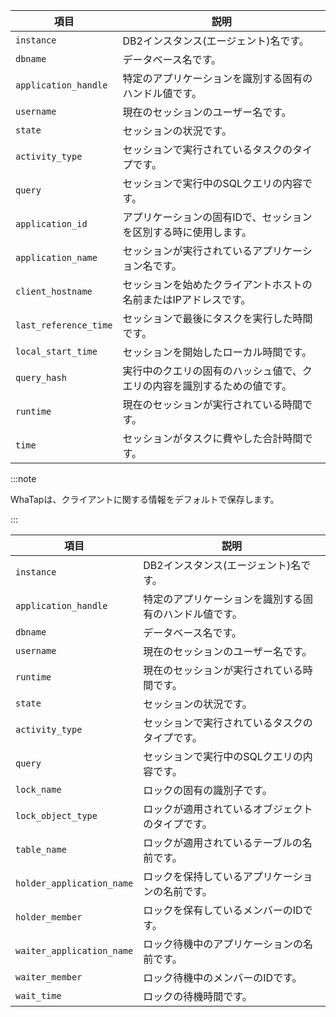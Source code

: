 
<Title hashid='column-info' level={props.level}>カラム情報ガイド</Title>

<Tabs groupId="db-columns">

<TabItem value="activesession" label="Active session">

| 項目                    | 説明                                   |
| --------------------- | ------------------------------------ |
| `instance`            | DB2インスタンス(エージェント)名です。                |
| `dbname`              | データベース名です。                           |
| `application_handle`  | 特定のアプリケーションを識別する固有のハンドル値です。          |
| `username`            | 現在のセッションのユーザー名です。                    |
| `state`               | セッションの状況です。                          |
| `activity_type`       | セッションで実行されているタスクのタイプです。              |
| `query`               | セッションで実行中のSQLクエリの内容です。               |
| `application_id`      | アプリケーションの固有IDで、セッションを区別する時に使用します。    |
| `application_name`    | セッションが実行されているアプリケーション名です。            |
| `client_hostname`     | セッションを始めたクライアントホストの名前またはIPアドレスです。    |
| `last_reference_time` | セッションで最後にタスクを実行した時間です。               |
| `local_start_time`    | セッションを開始したローカル時間です。                  |
| `query_hash`          | 実行中のクエリの固有のハッシュ値で、クエリの内容を識別するための値です。 |
| `runtime`             | 現在のセッションが実行されている時間です。                |
| `time`                | セッションがタスクに費やした合計時間です。                |

:::note

WhaTapは、クライアントに関する情報をデフォルトで保存します。

:::

</TabItem>

<TabItem value="locktree" label="Lock tree">

| 項目                        | 説明                          |
| ------------------------- | --------------------------- |
| `instance`                | DB2インスタンス(エージェント)名です。       |
| `application_handle`      | 特定のアプリケーションを識別する固有のハンドル値です。 |
| `dbname`                  | データベース名です。                  |
| `username`                | 現在のセッションのユーザー名です。           |
| `runtime`                 | 現在のセッションが実行されている時間です。       |
| `state`                   | セッションの状況です。                 |
| `activity_type`           | セッションで実行されているタスクのタイプです。     |
| `query`                   | セッションで実行中のSQLクエリの内容です。      |
| `lock_name`               | ロックの固有の識別子です。               |
| `lock_object_type`        | ロックが適用されているオブジェクトのタイプです。    |
| `table_name`              | ロックが適用されているテーブルの名前です。       |
| `holder_application_name` | ロックを保持しているアプリケーションの名前です。    |
| `holder_member`           | ロックを保有しているメンバーのIDです。        |
| `waiter_application_name` | ロック待機中のアプリケーションの名前です。       |
| `waiter_member`           | ロック待機中のメンバーのIDです。           |
| `wait_time`               | ロックの待機時間です。                 |

</TabItem>

<TabItem value="process-info" label="Process information">

<ProcessColumns />

</TabItem>
</Tabs>

